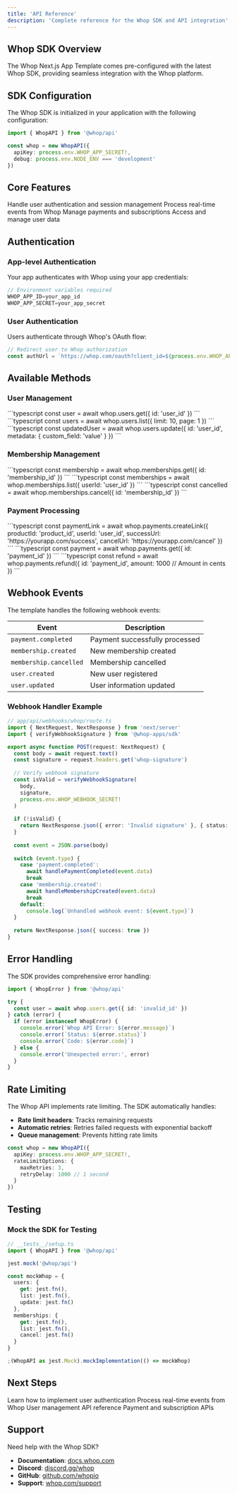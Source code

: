 ```yaml
---
title: 'API Reference'
description: 'Complete reference for the Whop SDK and API integration'
---
```


## Whop SDK Overview

The Whop Next.js App Template comes pre-configured with the latest Whop SDK, providing seamless integration with the Whop platform.

## SDK Configuration

The Whop SDK is initialized in your application with the following configuration:

```typescript
import { WhopAPI } from '@whop/api'

const whop = new WhopAPI({
  apiKey: process.env.WHOP_APP_SECRET!,
  debug: process.env.NODE_ENV === 'development'
})
```

## Core Features

<CardGroup cols={2}>
  <Card
    title="User Authentication"
    icon="shield"
    href="/api-reference/authentication"
  >
    Handle user authentication and session management
  </Card>
  <Card
    title="Webhook Processing"
    icon="webhook"
    href="/api-reference/webhook-handling"
  >
    Process real-time events from Whop
  </Card>
  <Card
    title="Payment Integration"
    icon="credit-card"
    href="/api-reference/endpoints/payments"
  >
    Manage payments and subscriptions
  </Card>
  <Card
    title="User Management"
    icon="users"
    href="/api-reference/endpoints/users"
  >
    Access and manage user data
  </Card>
</CardGroup>

## Authentication

### App-level Authentication

Your app authenticates with Whop using your app credentials:

```typescript
// Environment variables required
WHOP_APP_ID=your_app_id
WHOP_APP_SECRET=your_app_secret
```

### User Authentication

Users authenticate through Whop's OAuth flow:

```typescript
// Redirect user to Whop authorization
const authUrl = `https://whop.com/oauth?client_id=${process.env.WHOP_APP_ID}&redirect_uri=${redirectUri}&response_type=code`
```

## Available Methods

### User Management

<Tabs>
  <Tab title="Get User">
    ```typescript
    const user = await whop.users.get({
      id: 'user_id'
    })
    ```
  </Tab>
  
  <Tab title="List Users">
    ```typescript
    const users = await whop.users.list({
      limit: 10,
      page: 1
    })
    ```
  </Tab>
  
  <Tab title="Update User">
    ```typescript
    const updatedUser = await whop.users.update({
      id: 'user_id',
      metadata: {
        custom_field: 'value'
      }
    })
    ```
  </Tab>
</Tabs>

### Membership Management

<Tabs>
  <Tab title="Get Membership">
    ```typescript
    const membership = await whop.memberships.get({
      id: 'membership_id'
    })
    ```
  </Tab>
  
  <Tab title="List Memberships">
    ```typescript
    const memberships = await whop.memberships.list({
      userId: 'user_id'
    })
    ```
  </Tab>
  
  <Tab title="Cancel Membership">
    ```typescript
    const cancelled = await whop.memberships.cancel({
      id: 'membership_id'
    })
    ```
  </Tab>
</Tabs>

### Payment Processing

<Tabs>
  <Tab title="Create Payment Link">
    ```typescript
    const paymentLink = await whop.payments.createLink({
      productId: 'product_id',
      userId: 'user_id',
      successUrl: 'https://yourapp.com/success',
      cancelUrl: 'https://yourapp.com/cancel'
    })
    ```
  </Tab>
  
  <Tab title="Get Payment">
    ```typescript
    const payment = await whop.payments.get({
      id: 'payment_id'
    })
    ```
  </Tab>
  
  <Tab title="Refund Payment">
    ```typescript
    const refund = await whop.payments.refund({
      id: 'payment_id',
      amount: 1000 // Amount in cents
    })
    ```
  </Tab>
</Tabs>

## Webhook Events

The template handles the following webhook events:

| Event | Description |
|-------|-------------|
| `payment.completed` | Payment successfully processed |
| `membership.created` | New membership created |
| `membership.cancelled` | Membership cancelled |
| `user.created` | New user registered |
| `user.updated` | User information updated |

### Webhook Handler Example

```typescript
// app/api/webhooks/whop/route.ts
import { NextRequest, NextResponse } from 'next/server'
import { verifyWebhookSignature } from '@whop-apps/sdk'

export async function POST(request: NextRequest) {
  const body = await request.text()
  const signature = request.headers.get('whop-signature')
  
  // Verify webhook signature
  const isValid = verifyWebhookSignature(
    body,
    signature,
    process.env.WHOP_WEBHOOK_SECRET!
  )
  
  if (!isValid) {
    return NextResponse.json({ error: 'Invalid signature' }, { status: 401 })
  }
  
  const event = JSON.parse(body)
  
  switch (event.type) {
    case 'payment.completed':
      await handlePaymentCompleted(event.data)
      break
    case 'membership.created':
      await handleMembershipCreated(event.data)
      break
    default:
      console.log(`Unhandled webhook event: ${event.type}`)
  }
  
  return NextResponse.json({ success: true })
}
```

## Error Handling

The SDK provides comprehensive error handling:

```typescript
import { WhopError } from '@whop/api'

try {
  const user = await whop.users.get({ id: 'invalid_id' })
} catch (error) {
  if (error instanceof WhopError) {
    console.error(`Whop API Error: ${error.message}`)
    console.error(`Status: ${error.status}`)
    console.error(`Code: ${error.code}`)
  } else {
    console.error('Unexpected error:', error)
  }
}
```

## Rate Limiting

The Whop API implements rate limiting. The SDK automatically handles:

- **Rate limit headers**: Tracks remaining requests
- **Automatic retries**: Retries failed requests with exponential backoff
- **Queue management**: Prevents hitting rate limits

```typescript
const whop = new WhopAPI({
  apiKey: process.env.WHOP_APP_SECRET!,
  rateLimitOptions: {
    maxRetries: 3,
    retryDelay: 1000 // 1 second
  }
})
```

## Testing

### Mock the SDK for Testing

```typescript
// __tests__/setup.ts
import { WhopAPI } from '@whop/api'

jest.mock('@whop/api')

const mockWhop = {
  users: {
    get: jest.fn(),
    list: jest.fn(),
    update: jest.fn()
  },
  memberships: {
    get: jest.fn(),
    list: jest.fn(),
    cancel: jest.fn()
  }
}

;(WhopAPI as jest.Mock).mockImplementation(() => mockWhop)
```

## Next Steps

<CardGroup cols={2}>
  <Card
    title="Authentication Guide"
    icon="shield"
    href="/api-reference/authentication"
  >
    Learn how to implement user authentication
  </Card>
  <Card
    title="Webhook Handling"
    icon="webhook"
    href="/api-reference/webhook-handling"
  >
    Process real-time events from Whop
  </Card>
  <Card
    title="User Endpoints"
    icon="users"
    href="/api-reference/endpoints/users"
  >
    User management API reference
  </Card>
  <Card
    title="Payment Endpoints"
    icon="credit-card"
    href="/api-reference/endpoints/payments"
  >
    Payment and subscription APIs
  </Card>
</CardGroup>

## Support

Need help with the Whop SDK?

- **Documentation**: [docs.whop.com](https://docs.whop.com)
- **Discord**: [discord.gg/whop](https://discord.gg/whop)
- **GitHub**: [github.com/whopio](https://github.com/whopio)
- **Support**: [whop.com/support](https://whop.com/support) 
